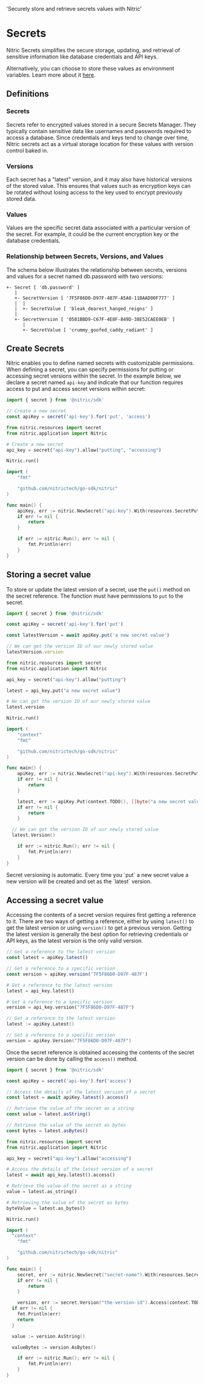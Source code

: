   'Securely store and retrieve secrets values with Nitric'

# Secrets

Nitric Secrets simplifies the secure storage, updating, and retrieval of sensitive information like database credentials and API keys.

Alternatively, you can choose to store these values as environment variables. Learn more about it [here](./assets/env).

## Definitions

### Secrets

Secrets refer to encrypted values stored in a secure Secrets Manager. They typically contain sensitive data like usernames and passwords required to access a database. Since credentials and keys tend to change over time, Nitric secrets act as a virtual storage location for these values with version control baked in.

### Versions

Each secret has a "latest" version, and it may also have historical versions of the stored value. This ensures that values such as encryption keys can be rotated without losing access to the key used to encrypt previously stored data.

### Values

Values are the specific secret data associated with a particular version of the secret. For example, it could be the current encryption key or the database credentials.

### Relationship between Secrets, Versions, and Values

The schema below illustrates the relationship between secrets, versions and values for a secret named db.password with two versions:

```
+- Secret [ 'db.password' ]
   |
   +- SecretVersion [ '7F5F86D0-D97F-487F-A5A0-11BAAD00F777' ]
   |  |
   |  +- SecretValue [ 'bleak_dearest_hanged_reigns' ]
   |
   +- SecretVersion [ '0581BBD9-C67F-4E8F-849D-38E52CAEE0EB' ]
      |
      +- SecretValue [ 'crummy_goofed_caddy_radiant' ]
```

## Create Secrets

Nitric enables you to define named secrets with customizable permissions. When defining a secret, you can specify permissions for putting or accessing secret versions within the secret. In the example below, we declare a secret named `api-key` and indicate that our function requires access to put and access secret versions within secret:

<CodeGroup>

```javascript
import { secret } from '@nitric/sdk'

// Create a new secret
const apiKey = secret('api-key').for('put', 'access')
```

```python
from nitric.resources import secret
from nitric.application import Nitric

# Create a new secret
api_key = secret("api-key").allow("putting", "accessing")

Nitric.run()
```

```go
import (
	"fmt"

	"github.com/nitrictech/go-sdk/nitric"
)

func main() {
	apiKey, err := nitric.NewSecret("api-key").With(resources.SecretPutting, resources.SecretAccessing)
	if err != nil {
		return
	}

	if err := nitric.Run(); err != nil {
		fmt.Println(err)
	}
}
```

</CodeGroup>

## Storing a secret value

To store or update the latest version of a secret, use the `put()` method on the secret reference. The function must have permissions to `put` to the secret.

<CodeGroup>

```javascript
import { secret } from '@nitric/sdk'

const apiKey = secret('api-key').for('put')

const latestVersion = await apiKey.put('a new secret value')

// We can get the version ID of our newly stored value
latestVersion.version
```

```python
from nitric.resources import secret
from nitric.application import Nitric

api_key = secret("api-key").allow("putting")

latest = api_key.put("a new secret value")

# We can get the version ID of our newly stored value
latest.version

Nitric.run()
```

```go
import (
	"context"
	"fmt"

	"github.com/nitrictech/go-sdk/nitric"
)

func main() {
	apiKey, err := nitric.NewSecret("api-key").With(resources.SecretPutting)
	if err != nil {
		return
	}

	latest, err := apiKey.Put(context.TODO(), []byte("a new secret value"))
	if err != nil {
		return
	}

  // We can get the version ID of our newly stored value
  latest.Version()

	if err := nitric.Run(); err != nil {
		fmt.Println(err)
	}
}
```

</CodeGroup>

<Note>
  Secret versioning is automatic. Every time you `put` a new secret value a new
  version will be created and set as the `latest` version.
</Note>

## Accessing a secret value

Accessing the contents of a secret version requires first getting a reference to it. There are two ways of getting a reference, either by using `latest()` to get the latest version or using `version()` to get a previous version. Getting the latest version is generally the best option for retrieving credentials or API keys, as the latest version is the only valid version.

<CodeGroup>

```javascript
// Get a reference to the latest version
const latest = apiKey.latest()

// Get a reference to a specific version
const version = apiKey.version('7F5F86D0-D97F-487F')
```

```python
# Get a reference to the latest version
latest = api_key.latest()

# Get a reference to a specific version
version = api_key.version("7F5F86D0-D97F-487F")
```

```go
// Get a reference to the latest version
latest := apiKey.Latest()

// Get a reference to a specific version
version = apiKey.Version("7F5F86D0-D97F-487F")
```

</CodeGroup>

Once the secret reference is obtained accessing the contents of the secret version can be done by calling the `access()` method.

<CodeGroup>

```javascript
import { secret } from '@nitric/sdk'

const apiKey = secret('api-key').for('access')

// Access the details of the latest version of a secret
const latest = await apiKey.latest().access()

// Retrieve the value of the secret as a string
const value = latest.asString()

// Retrieve the value of the secret as bytes
const bytes = latest.asBytes()
```

```python
from nitric.resources import secret
from nitric.application import Nitric

api_key = secret("api-key").allow("accessing")

# Access the details of the latest version of a secret
latest = await api_key.latest().access()

# Retrieve the value of the secret as a string
value = latest.as_string()

# Retrieving the value of the secret as bytes
byteValue = latest.as_bytes()

Nitric.run()
```

```go
import (
  "context"
	"fmt"

	"github.com/nitrictech/go-sdk/nitric"
)

func main() {
	secret, err := nitric.NewSecret("secret-name").With(resources.SecretAccessing)
	if err != nil {
		return
	}

	version, err := secret.Version("the-version-id").Access(context.TODO())
  if err != nil {
    fmt.Println(err)
    return
  }

  value := version.AsString()

  valueBytes := version.AsBytes()

	if err := nitric.Run(); err != nil {
		fmt.Println(err)
	}
}
```

</CodeGroup>
